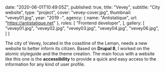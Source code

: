 
  date: "2020-06-01T10:49:05Z",
  published: true,
  title: "Vevey",
  subtitle: "City website",
  type: "project",
  cover: "vevey-cover.jpg",
  thumbnail: "vevey01.jpg",
  year: "2019 -",
  agency: {
    name: "Antistatique",
    url: "https://antistatique.net"
  },
  roles: [
    "Frontend developer",
  ],
  gallery: [
    "vevey01.jpg",
    "vevey02.jpg",
    "vevey03.jpg",
    "vevey04.jpg",
    "vevey06.jpg",
  ]
}

The city of Vevey, located in the coastline of the Leman, needs a new website to better inform its citizen. Based on **Drupal 8**, I worked on the atomic styleguide and the theme creation. The main focus with a website like this one is the **accessibility** to provide a quick and easy access to the information for any kind of user profile.
